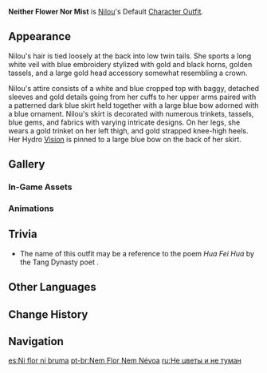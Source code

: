 {{Outfit Infobox
|id           = 207000
|image        = <gallery>
Character Nilou Full Wish.png|Wish
Character Nilou Game.png|In-Game
</gallery>
|character    = Nilou
|type         = Default
|description  = Nilou's outfit. It is neither flower nor mist, but when she begins to dance, both seem to bloom into being.
|obtain       = Unlocked upon obtaining character
}}
'''Neither Flower Nor Mist''' is [[Nilou]]'s Default [[Character Outfit]].

==Appearance==
<!-- Keep appearance section short and concise. Limit to 1-2 paragraphs (preferably 1 paragraph) with 3-4 sentences each. -->
Nilou's hair is tied loosely at the back into low twin tails. She sports a long white veil with blue embroidery stylized with gold and black horns, golden tassels, and a large gold head accessory somewhat resembling a crown.

Nilou's attire consists of a white and blue cropped top with baggy, detached sleeves and gold details going from her cuffs to her upper arms paired with a patterned dark blue skirt held together with a large blue bow adorned with a blue ornament. Nilou's skirt is decorated with numerous trinkets, tassels, blue gems, and fabrics with varying intricate designs. On her legs, she wears a gold trinket on her left thigh, and gold strapped knee-high heels. Her Hydro [[Vision]] is pinned to a large blue bow on the back of her skirt.

==Gallery==
===In-Game Assets===
{{Assets/Outfit|Neither Flower Nor Mist|nomain=1}}

===Animations===
{{Preview/CharacterAnimations|Nilou|nocaption=1}}

==Trivia==
* The name of this outfit may be a reference to the poem ''Hua Fei Hua'' {{Lang|zh=花非花|zh_tl=A Flower That Isn't a Flower}} by the Tang Dynasty poet {{w|Bai Juyi}} {{Lang|zh=白居易}}.

==Other Languages==
{{Other Languages
|en      = Neither Flower Nor Mist
|zhs     = 非花非雾
|zhs_rm  = Fēi Huā Fēi Wù
|zht     = 非花非霧
|zht_rm  = Fēi Huā Fēi Wù
|zh_tl   = Neither Flower Nor Mist
|ja      = 花や霧に非ず
|ja_rm   = Hana ya Kiri ni Arazu
|ja_tl   = Neither Flower Nor Mist
|ko      = 꽃도 안개도 아닌
|ko_rm   = Kkottto Angaedo Anin
|ko_tl   = Neither Flower Nor Mist
|es      = Ni flor ni bruma
|es_tl   = Neither Flower Nor Mist
|fr      = Ni fleur ni brume
|fr_tl   = Neither Flower Nor Mist
|ru      = Не цветы и не туман
|ru_tl   = Not Flowers and Not Mist
|th      = ราวกับบุปผาและสายหมอก
|th_rm   = Rao Kap Buppha lae Sai Mok
|th_tl   = Like Flowers and Mist Streams
|vi      = Tựa Sương Tựa Hoa
|vi_tl   = Like Mist Like Flower
|de      = Weder Blume noch Nebel
|de_tl   = Neither Flower Nor Mist
|id      = Neither Flower Nor Mist
|pt      = Nem Flor Nem Névoa
|pt_tl   = Neither Flower Nor Mist
|tr      = Ne Çiçek Ne Sis
|tr_tl   = 
|it      = Né fiori né nebbia
|it_tl   = Neither Flower Nor Mist
}}

==Change History==
{{Change History|3.1}}

==Navigation==
{{Dressing Room Navbox|type=outfit}}

[[es:Ni flor ni bruma]]
[[pt-br:Nem Flor Nem Névoa]]
[[ru:Не цветы и не туман]]
